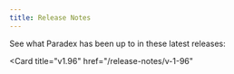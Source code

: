 ```yaml
---
title: Release Notes
---
```


See what Paradex has been up to in these latest releases: 

<CardGroup cols={2}>
<Card
  title="v1.97"
  href="/release-notes/v-1-97"
>
</Card>

<Card
  title="v1.96"
  href="/release-notes/v-1-96"
>
</Card>
</CardGroup>

